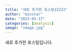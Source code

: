 ```yaml
---
title: "새로 추가한 포스팅22222"
author: "minstar"
date: "2023-03-17"
categories: [analysis]
image: "image.jpg"
---
```

새로 추가한 포스팅입니다.
